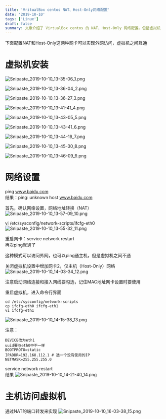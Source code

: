 ```yaml
---
title: 'VritualBox centos NAT、Host-Only网络配置'
date: '2019-10-10'
tags: ['Linux']
draft: false
summary: 文章介绍了 VirtualBox centos 的 NAT、Host-Only 网络配置。包括虚拟机安装步骤及相关截图，网络设置中 NAT 模式可外网访问和 ping 通主机但虚拟机间不通，Host-Only 模式需注意相关设置及重启，还提到通过 NAT 端口转发实现主机访问虚拟机。 
---
```


下面配置NAT和Host-Only这两种网卡可以实现外网访问，虚拟机之间互通

# 虚拟机安装
![Snipaste_2019-10-10_13-35-06_1.png](https://www.ningto.com/upload/Snipaste_2019-10-10_13-35-06_1.png)

![Snipaste_2019-10-10_13-36-04_2.png](https://www.ningto.com/upload/Snipaste_2019-10-10_13-36-04_2.png)

![Snipaste_2019-10-10_13-36-27_3.png](https://www.ningto.com/upload/Snipaste_2019-10-10_13-36-27_3.png)

![Snipaste_2019-10-10_13-41-41_4.png](https://www.ningto.com/upload/Snipaste_2019-10-10_13-41-41_4.png)

![Snipaste_2019-10-10_13-43-05_5.png](https://www.ningto.com/upload/Snipaste_2019-10-10_13-43-05_5.png)

![Snipaste_2019-10-10_13-43-41_6.png](https://www.ningto.com/upload/Snipaste_2019-10-10_13-43-41_6.png)

![Snipaste_2019-10-10_13-44-19_7.png](https://www.ningto.com/upload/Snipaste_2019-10-10_13-44-19_7.png)

![Snipaste_2019-10-10_13-45-30_8.png](https://www.ningto.com/upload/Snipaste_2019-10-10_13-45-30_8.png)

![Snipaste_2019-10-10_13-46-09_9.png](https://www.ningto.com/upload/Snipaste_2019-10-10_13-46-09_9.png)

# 网络设置
ping www.baidu.com  
结果：ping: unknown host www.baidu.com  

首先，确认网络设置，网络地址转换（NAT）
![Snipaste_2019-10-10_13-57-09_10.png](https://www.ningto.com/upload/Snipaste_2019-10-10_13-57-09_10.png)

vi /etc/sysconfig/network-scripts/ifcfg-eth0
![Snipaste_2019-10-10_13-55-32_11.png](https://www.ningto.com/upload/Snipaste_2019-10-10_13-55-32_11.png)

重启网卡：service network restart  
再次ping就通了

这种模式可以访问外网，也可以ping通主机，但是虚拟机之间不通


关闭虚拟机设置中增加网卡2，仅主机（Host-Only）网络
![Snipaste_2019-10-10_14-03-34_12.png](https://www.ningto.com/upload/Snipaste_2019-10-10_14-03-34_12.png)

注意启动网络连接和接入网线要勾选，记住MAC地址网卡设置时要使用

重启虚拟机，进入命令行界面
```
cd /etc/sysconfig/network-scripts
cp ifcfg-eth0 ifcfg-eth1
vi ifcfg-eth1
```
![Snipaste_2019-10-10_14-15-38_13.png](https://www.ningto.com/upload/Snipaste_2019-10-10_14-15-38_13.png)

注意：  
```
DEVICE改为eth1
uuid要与eth0中不一样
BOOTPROTO=static
IPADDR=192.168.112.1 # 选一个没有使用的IP
NETMASK=255.255.255.0
```

service network restart  
结果
![Snipaste_2019-10-10_14-21-40_14.png](https://www.ningto.com/upload/Snipaste_2019-10-10_14-21-40_14.png)

# 主机访问虚拟机
通过NAT的端口转发来实现
![Snipaste_2019-10-10_16-03-38_15.png](https://www.ningto.com/upload/Snipaste_2019-10-10_16-03-38_15.png)